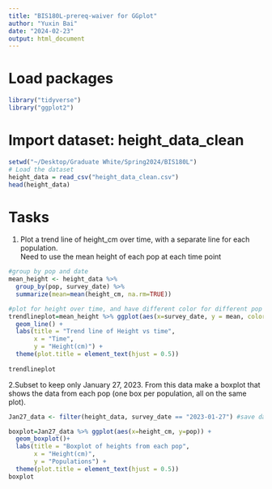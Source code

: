 ```yaml
---
title: "BIS180L-prereq-waiver for GGplot"
author: "Yuxin Bai"
date: "2024-02-23"
output: html_document
---
```


# Load packages
```r
library("tidyverse")
library("ggplot2")
```

# Import dataset: height_data_clean
```r
setwd("~/Desktop/Graduate White/Spring2024/BIS180L")
# Load the dataset
height_data = read_csv("height_data_clean.csv")
head(height_data)
```

# Tasks
1. Plot a trend line of height_cm over time, with a separate line for each population.\
Need to use the mean height of each pop at each time point

```r
#group by pop and date 
mean_height <- height_data %>%
  group_by(pop, survey_date) %>%
  summarize(mean=mean(height_cm, na.rm=TRUE))

#plot for height over time, and have different color for different pop
trendlineplot=mean_height %>% ggplot(aes(x=survey_date, y = mean, color=pop,group=pop))+
  geom_line() +
  labs(title = "Trend line of Height vs time", 
       x = "Time",
       y = "Height(cm)") + 
  theme(plot.title = element_text(hjust = 0.5))
  
trendlineplot
```

2.Subset to keep only January 27, 2023. From this data make a boxplot that shows the data from each pop (one box per population, all on the same plot). 

```r
Jan27_data <- filter(height_data, survey_date == "2023-01-27") #save dataset only containing 1/27 data

boxplot=Jan27_data %>% ggplot(aes(x=height_cm, y=pop)) +
  geom_boxplot()+
  labs(title = "Boxplot of heights from each pop", 
       x = "Height(cm)",
       y = "Populations") + 
  theme(plot.title = element_text(hjust = 0.5))
boxplot
```











